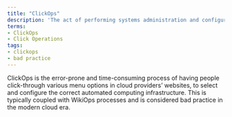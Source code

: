 ```yaml
---
title: "ClickOps"
description: 'The act of performing systems administration and configuration by pointing and clicking on proprietary tools.'
terms:
- ClickOps
- Click Operations
tags:
- clickops
- bad practice
---
```

ClickOps is the error-prone and time-consuming process of having people click-through various menu options in cloud providers’ websites, to select and configure the correct automated computing infrastructure. This is typically coupled with WikiOps processes and is considered bad practice in the modern cloud era.
